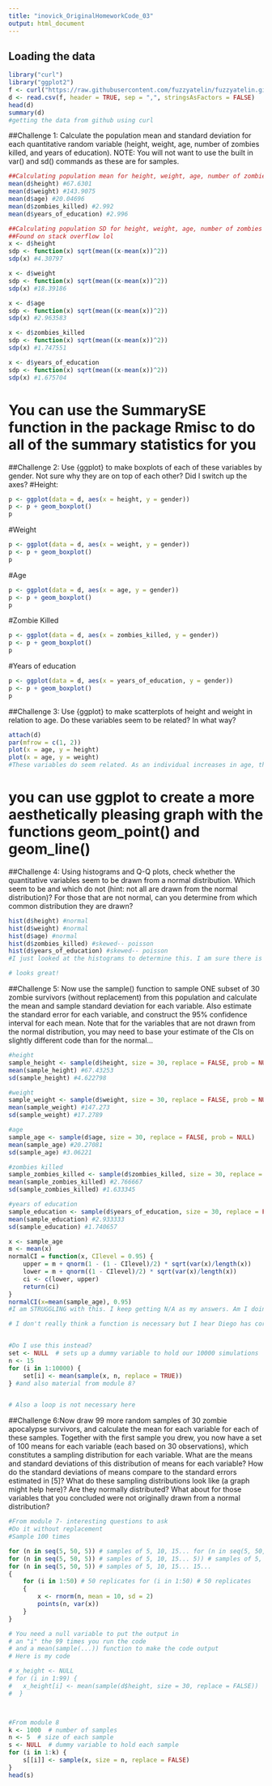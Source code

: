 ```yaml
---
title: "inovick_OriginalHomeworkCode_03"
output: html_document
---
```

## Loading the data
```r
library("curl")
library("ggplot2")
f <- curl("https://raw.githubusercontent.com/fuzzyatelin/fuzzyatelin.github.io/master/AN588_Fall21/zombies.csv")
d <- read.csv(f, header = TRUE, sep = ",", stringsAsFactors = FALSE)
head(d)
summary(d)
#getting the data from github using curl
```

##Challenge 1: Calculate the population mean and standard deviation for each quantitative random variable (height, weight, age, number of zombies killed, and years of education). NOTE: You will not want to use the built in var() and sd() commands as these are for samples. 
```r
##Calculating population mean for height, weight, age, number of zombies killed, and years of education
mean(d$height) #67.6301
mean(d$weight) #143.9075
mean(d$age) #20.04696
mean(d$zombies_killed) #2.992
mean(d$years_of_education) #2.996

##Calculating population SD for height, weight, age, number of zombies killed, and years of education
##Found on stack overflow lol
x <- d$height
sdp <- function(x) sqrt(mean((x-mean(x))^2))
sdp(x) #4.30797

x <- d$weight
sdp <- function(x) sqrt(mean((x-mean(x))^2))
sdp(x) #18.39186

x <- d$age
sdp <- function(x) sqrt(mean((x-mean(x))^2))
sdp(x) #2.963583

x <- d$zombies_killed
sdp <- function(x) sqrt(mean((x-mean(x))^2))
sdp(x) #1.747551

x <- d$years_of_education
sdp <- function(x) sqrt(mean((x-mean(x))^2))
sdp(x) #1.675704
```

# You can use the SummarySE function in the package Rmisc to do all of the summary statistics for you

##Challenge 2: Use {ggplot} to make boxplots of each of these variables by gender. Not sure why they are on top of each other? Did I switch up the axes?
#Height:
```r
p <- ggplot(data = d, aes(x = height, y = gender))
p <- p + geom_boxplot()
p

```

#Weight
```r
p <- ggplot(data = d, aes(x = weight, y = gender))
p <- p + geom_boxplot()
p
```

#Age
```r
p <- ggplot(data = d, aes(x = age, y = gender))
p <- p + geom_boxplot()
p
```

#Zombie Killed
```r
p <- ggplot(data = d, aes(x = zombies_killed, y = gender))
p <- p + geom_boxplot()
p
```

#Years of education
```r
p <- ggplot(data = d, aes(x = years_of_education, y = gender))
p <- p + geom_boxplot()
p
```

##Challenge 3: Use {ggplot} to make scatterplots of height and weight in relation to age. Do these variables seem to be related? In what way?
```r
attach(d)
par(mfrow = c(1, 2))
plot(x = age, y = height)
plot(x = age, y = weight)
#These variables do seem related. As an individual increases in age, they also increase in height and weight. However, weight does not have as strong a relationship to age as height does. Neither of them have an incredibly strong relationship but there is a positive trend.
```

# you can use ggplot to create a more aesthetically pleasing graph with the functions geom_point() and geom_line()


##Challenge 4: Using histograms and Q-Q plots, check whether the quantitative variables seem to be drawn from a normal distribution. Which seem to be and which do not (hint: not all are drawn from the normal distribution)? For those that are not normal, can you determine from which common distribution they are drawn? 
```r
hist(d$height) #normal
hist(d$weight) #normal
hist(d$age) #normal
hist(d$zombies_killed) #skewed-- poisson
hist(d$years_of_education) #skewed-- poisson
#I just looked at the histograms to determine this. I am sure there is a better way to determine type of distribution, but this seemed like the most straightforward way?

# looks great!

```

##Challenge 5: Now use the sample() function to sample ONE subset of 30 zombie survivors (without replacement) from this population and calculate the mean and sample standard deviation for each variable. Also estimate the standard error for each variable, and construct the 95% confidence interval for each mean. Note that for the variables that are not drawn from the normal distribution, you may need to base your estimate of the CIs on slightly different code than for the normal… 
```r
#height
sample_height <- sample(d$height, size = 30, replace = FALSE, prob = NULL) #separate by variable
mean(sample_height) #67.43253
sd(sample_height) #4.622798

#weight
sample_weight <- sample(d$weight, size = 30, replace = FALSE, prob = NULL)
mean(sample_weight) #147.273
sd(sample_weight) #17.2789

#age
sample_age <- sample(d$age, size = 30, replace = FALSE, prob = NULL)
mean(sample_age) #20.27081
sd(sample_age) #3.06221

#zombies killed
sample_zombies_killed <- sample(d$zombies_killed, size = 30, replace = FALSE, prob = NULL)
mean(sample_zombies_killed) #2.766667
sd(sample_zombies_killed) #1.633345

#years of education
sample_education <- sample(d$years_of_education, size = 30, replace = FALSE, prob = NULL)
mean(sample_education) #2.933333
sd(sample_education) #1.740657

x <- sample_age
m <- mean(x)
normalCI = function(x, CIlevel = 0.95) {
    upper = m + qnorm(1 - (1 - CIlevel)/2) * sqrt(var(x)/length(x))
    lower = m + qnorm((1 - CIlevel)/2) * sqrt(var(x)/length(x))
    ci <- c(lower, upper)
    return(ci)
}
normalCI(x=mean(sample_age), 0.95)
#I am STRUGGLING with this. I keep getting N/A as my answers. Am I doing something that's canceling out? Help lmao

# I don't really think a function is necessary but I hear Diego has corrected it which is great


#Do I use this instead?
set <- NULL  # sets up a dummy variable to hold our 10000 simulations
n <- 15
for (i in 1:10000) {
    set[i] <- mean(sample(x, n, replace = TRUE))
} #and also material from module 8?


# Also a loop is not necessary here


```

##Challenge 6:Now draw 99 more random samples of 30 zombie apocalypse survivors, and calculate the mean for each variable for each of these samples. Together with the first sample you drew, you now have a set of 100 means for each variable (each based on 30 observations), which constitutes a sampling distribution for each variable. What are the means and standard deviations of this distribution of means for each variable? How do the standard deviations of means compare to the standard errors estimated in [5]? What do these sampling distributions look like (a graph might help here)? Are they normally distributed? What about for those variables that you concluded were not originally drawn from a normal distribution? 
```r
#From module 7- interesting questions to ask
#Do it without replacement
#Sample 100 times

for (n in seq(5, 50, 5)) # samples of 5, 10, 15... for (n in seq(5, 50,
for (n in seq(5, 50, 5)) # samples of 5, 10, 15... 5)) # samples of 5, 10,
for (n in seq(5, 50, 5)) # samples of 5, 10, 15... 15...
{
    for (i in 1:50) # 50 replicates for (i in 1:50) # 50 replicates
    {
        x <- rnorm(n, mean = 10, sd = 2)
        points(n, var(x))
    }
}

# You need a null variable to put the output in
# an "i" the 99 times you run the code
# and a mean(sample(...)) function to make the code output
# Here is my code

# x_height <- NULL
# for (i in 1:99) {
#   x_height[i] <- mean(sample(d$height, size = 30, replace = FALSE)) 
#  }



#From module 8
k <- 1000  # number of samples
n <- 5  # size of each sample
s <- NULL  # dummy variable to hold each sample
for (i in 1:k) {
    s[[i]] <- sample(x, size = n, replace = FALSE)
}
head(s)
```